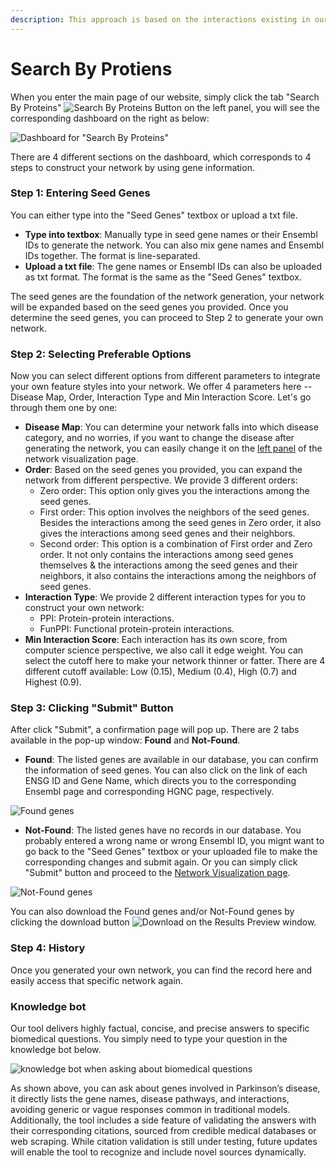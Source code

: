 ```yaml
---
description: This approach is based on the interactions existing in our database
---
```


# Search By Protiens

When you enter the main page of our website, simply click the tab "Search By Proteins" <Image width={200} height={80} src="/image/docs/search-by-protein-button.png" alt="Search By Proteins Button" className="inline aspect-auto"/> on the left panel, you will see the corresponding dashboard on the right as below:

![Dashboard for "Search By Proteins"](../../../public/image/docs/dashboard-search-by-protein.png)

There are 4 different sections on the dashboard, which corresponds to 4 steps to construct your network by using gene information.&#x20;

### Step 1: Entering Seed Genes

You can either type into the "Seed Genes" textbox or upload a txt file.&#x20;

* **Type into textbox**: Manually type in seed gene names or their Ensembl IDs to generate the network. You can also mix gene names and Ensembl IDs together. The format is line-separated.
* **Upload a txt file**: The gene names or Ensembl IDs can also be uploaded as txt format. The format is the same as the "Seed Genes" textbox.

The seed genes are the foundation of the network generation, your network will be expanded based on the seed genes you provided. Once you determine the seed genes, you can proceed to Step 2 to generate your own network.

### Step 2: Selecting Preferable Options

Now you can select different options from different parameters to integrate your own feature styles into your network. We offer 4 parameters here -- Disease Map, Order, Interaction Type and Min Interaction Score. Let's go through them one by one:

* **Disease Map**: You can determine your network falls into which disease category, and no worries, if you want to change the disease after generating the network, you can easily change it on the [left panel](../network-visualization/left-panel.mdx) of the network visualization page.&#x20;
* **Order**: Based on the seed genes you provided, you can expand the network from different perspective. We provide 3 different orders:
  * Zero order: This option only gives you the interactions among the seed genes.
  * First order: This option involves the neighbors of the seed genes. Besides the interactions among the seed genes in Zero order, it also gives the interactions among seed genes and their neighbors.
  * Second order: This option is a combination of First order and Zero order. It not only contains the interactions among seed genes themselves & the interactions among the seed genes and their neighbors, it also contains the interactions among the neighbors of seed genes.
* **Interaction Type**: We provide 2 different interaction types for you to construct your own network:
  * PPI: Protein-protein interactions.
  * FunPPI: Functional protein-protein interactions.
* **Min Interaction Score**: Each interaction has its own score, from computer science perspective, we also call it edge weight. You can select the cutoff here to make your network thinner or fatter. There are 4 different cutoff available: Low (0.15), Medium (0.4), High (0.7) and Highest (0.9).

### Step 3: Clicking "Submit" Button

After click "Submit", a confirmation page will pop up. There are 2 tabs available in the pop-up window: **Found** and **Not-Found**.

* **Found**: The listed genes are available in our database, you can confirm the information of seed genes. You can also click on the link of each ENSG ID and Gene Name, which directs you to the corresponding Ensembl page and corresponding HGNC page, respectively.

![Found genes](../../../public/image/docs/found-genes.png)

* **Not-Found**: The listed genes have no records in our database. You probably entered a wrong name or wrong Ensembl ID, you mignt want to go back to the "Seed Genes" textbox or your uploaded file to make the corresponding changes and submit again. Or you can simply click "Submit" button and proceed to the [Network Visualization page](../network-visualization/).

![Not-Found genes](../../../public/image/docs/not-found-genes.png)

You can also download the Found genes and/or Not-Found genes by clicking the download button <Image width={30} height={30} src="/image/docs/download-button.png" alt="Download" className="inline aspect-square"/> on the Results Preview window.

### Step 4: History

Once you generated your own network, you can find the record here and easily access that specific network again.

### Knowledge bot

Our tool delivers highly factual, concise, and precise answers to specific biomedical questions. You simply need to type your question in the knowledge bot below.&#x20;

![knowledge bot when asking about biomedical questions](../../../public/image/docs/knowledge-bot.png)

As shown above, you can ask about genes involved in Parkinson’s disease, it directly lists the gene names, disease pathways, and interactions, avoiding generic or vague responses common in traditional models. Additionally, the tool includes a side feature of validating the answers with their corresponding citations, sourced from credible medical databases or web scraping. While citation validation is still under testing, future updates will enable the tool to recognize and include novel sources dynamically.&#x20;